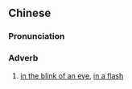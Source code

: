 {{also|弹指}}
==Chinese==
{{zh-forms|s=弹指}}

===Pronunciation===
{{zh-pron
|m=tánzhǐ
|c=taan4 zi2
|mn=qz,xm,zz:tân-chí
|cat=adv
}}

===Adverb===
{{zh-adv}}

# [[in the blink of an eye]], [[in a flash]]